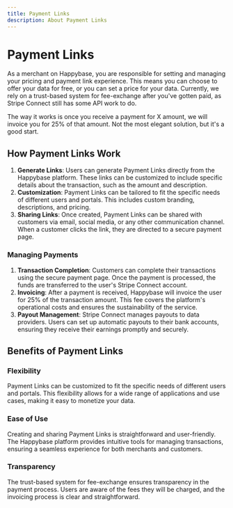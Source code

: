 ```yaml
---
title: Payment Links
description: About Payment Links
---
```


# Payment Links

As a merchant on Happybase, you are responsible for setting and managing your pricing and payment link experience. This means you can choose to offer your data for free, or you can set a price for your data. Currently, we rely on a trust-based system for fee-exchange after you've gotten paid, as Stripe Connect still has some API work to do.

The way it works is once you receive a payment for X amount, we will invoice you for 25% of that amount. Not the most elegant solution, but it's a good start.

## How Payment Links Work

1. **Generate Links**: Users can generate Payment Links directly from the Happybase platform. These links can be customized to include specific details about the transaction, such as the amount and description.
2. **Customization**: Payment Links can be tailored to fit the specific needs of different users and portals. This includes custom branding, descriptions, and pricing.
3. **Sharing Links**: Once created, Payment Links can be shared with customers via email, social media, or any other communication channel. When a customer clicks the link, they are directed to a secure payment page.

### Managing Payments

1. **Transaction Completion**: Customers can complete their transactions using the secure payment page. Once the payment is processed, the funds are transferred to the user's Stripe Connect account.
2. **Invoicing**: After a payment is received, Happybase will invoice the user for 25% of the transaction amount. This fee covers the platform's operational costs and ensures the sustainability of the service.
3. **Payout Management**: Stripe Connect manages payouts to data providers. Users can set up automatic payouts to their bank accounts, ensuring they receive their earnings promptly and securely.

## Benefits of Payment Links

### Flexibility

Payment Links can be customized to fit the specific needs of different users and portals. This flexibility allows for a wide range of applications and use cases, making it easy to monetize your data.

### Ease of Use

Creating and sharing Payment Links is straightforward and user-friendly. The Happybase platform provides intuitive tools for managing transactions, ensuring a seamless experience for both merchants and customers.

### Transparency

The trust-based system for fee-exchange ensures transparency in the payment process. Users are aware of the fees they will be charged, and the invoicing process is clear and straightforward.
